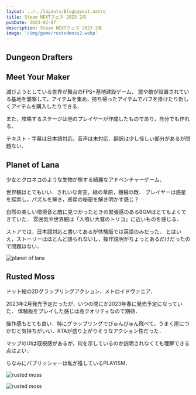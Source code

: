 ```yaml
---
layout: ../../layouts/BlogLayout.astro
title: Steam NEXTフェス 2023 2月
pubDate: 2023-02-07
description: Steam NEXTフェス 2023 2月
image: '/img/game/rustedmoss2.webp'
---
```


## Dungeon Drafters

<SteamEmbed appid="1824580" />

## Meet Your Maker
滅びようとしている世界が舞台のFPS+基地建設ゲーム．
罠や敵が設置されている基地を襲撃して，アイテムを集め，持ち帰ったアイテムでバフを掛けたり新しくアイテムを購入したりできる．

また，攻略するステージは他のプレイヤーが作成したものであり，自分でも作れる．

テキスト・字幕は日本語対応，音声は未対応．翻訳は少し怪しい部分があるが問題ない．

<SteamEmbed appid="1194810" />

## Planet of Lana
少女とクロネコのような生物が旅する綺麗なアドベンチャーゲーム．

世界観はとてもいい．きれいな青空，緑の草原，機械の敵．
プレイヤーは惑星を探索し，パズルを解き，惑星の秘密を解き明かす感じ？

自然の美しい環境音と敵に見つかったときの緊張感のあるBGMはとてもよくできていた．
雰囲気や世界観は「人喰い大鷲のトリコ」に近いものを感じる．

ストアでは，日本語対応と書いてあるが体験版では英語のみだった．
とはいえ，ストーリーはほとんど語られないし，操作説明がちょっとあるだけだったので問題はない．

<img
  src='/img/game/planet_of_lana.webp'
  alt='planet of lana'
  decoding='async'
  loading='lazy'
/>

<SteamEmbed appid="1608230" />

## Rusted Moss

ドット絵の2Dグラップリングアクション，メトロイドヴァニア．

2023年2月発売予定だったが，いつの間にか2023年春に発売予定になっていた．
体験版をプレイした感じは高クオリティなので期待．

操作感もとても良い．特にグラップリングでびゅんびゅん飛べて，うまく崖につかむと気持ちがいい．RTAが盛り上がりそうなアクション性だった．

マップのUIは既視感があるが，何を示しているのか説明されなくても理解できる点はよい．

ちなみにパブリッシャーは私が推しているPLAYISM．

<img
  src='/img/game/rustedmoss1.webp'
  alt='rusted moss'
  decoding='async'
  loading='lazy'
/>

<img
  src='/img/game/rustedmoss2.webp'
  alt='rusted moss'
  decoding='async'
  loading='lazy'
/>

<SteamEmbed appid="1772830" />
